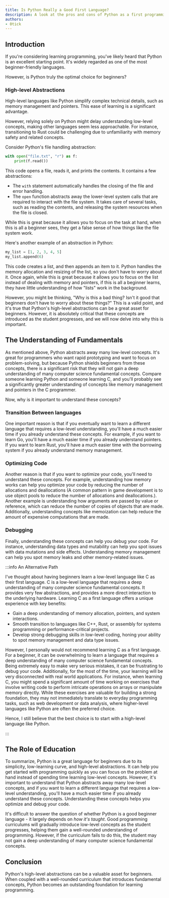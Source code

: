 ```yaml
---
title: Is Python Really a Good First Language?
description: A look at the pros and cons of Python as a first programming language.
authors:
- 0tick
---
```


## Introduction

If you're considering learning programming, you've likely heard that Python is an excellent starting point. It's widely regarded as one of the most beginner-friendly languages.

However, is Python truly the optimal choice for beginners?

<!--truncate-->

### High-level Abstractions

High-level languages like Python simplify complex technical details, such as memory management and pointers. This ease of learning is a significant advantage.

However, relying solely on Python might delay understanding low-level concepts, making other languages seem less approachable. For instance, transitioning to Rust could be challenging due to unfamiliarity with memory safety and related concepts.

Consider Python's file handling abstraction:

```python
with open("file.txt", "r") as f:
    print(f.read())
```

This code opens a file, reads it, and prints the contents. It contains a few abstractions:

* The `with` statement automatically handles the closing of the file and error handling.
* The `open` function abstracts away the lower-level system calls that are required to interact with the file system. It takes care of several tasks, such as reading the contents, and releasing the system resources when the file is closed.

While this is great because it allows you to focus on the task at hand, when this is all a beginner sees, they get a false sense of how things like the file system work.

Here's another example of an abstraction in Python:

```python
my_list = [1, 2, 3, 4, 5]
my_list.append(6)
```

This code creates a list, and then appends an item to it.
Python handles the memory allocation and resizing of the list, so you don't have to worry about it.
Once again, while this is great because it allows you to focus on the list instead of dealing with memory and pointers, if this is all a beginner learns, they have little understanding of how "lists" work in the background.

However, you might be thinking, "Why is this a bad thing? Isn't it good that beginners don't have to worry about these things?"
This is a valid point, and it's true that Python's high-level abstractions can be a great asset for beginners.
However, it is absolutely critical that these concepts are introduced as the student progresses, and we will now delve into why this is important.

## The Understanding of Fundamentals

As mentioned above, Python abstracts away many low-level concepts.
It's great for programmers who want rapid prototyping and want to focus on problem-solving,
but because Python shields beginners from these concepts, there is a significant risk that they will not gain a deep understanding of many computer science fundamental concepts.
Compare someone learning Python and someone learning C, and you'll probably see a significantly greater understanding of concepts like memory management and pointers in the C programmer.

Now, why is it important to understand these concepts?

### Transition Between languages

One important reason is that if you eventually want to learn a different language that requires a low-level understanding, you'll have a much easier time if you already understand these concepts.
For example, if you want to learn Go, you'll have a much easier time if you already understand pointers.
If you want to learn Rust, you'll have a much easier time with the borrowing system if you already understand memory management.

### Optimizing Code

Another reason is that if you want to optimize your code, you'll need to understand these concepts.
For example, understanding how memory works can help you optimize your code by reducing the number of allocations and deallocations (A common pattern in game development is to use object pools to reduce the number of allocations and deallocations.).
Another example is understanding how arguments are passed by value or reference, which can reduce the number of copies of objects that are made.
Additionally, understanding concepts like memoization can help reduce the amount of expensive computations that are made.

### Debugging

Finally, understanding these concepts can help you debug your code.
For instance, understanding data types and mutability can help you spot issues with data mutations and side effects.
Understanding memory management can help you spot memory leaks and other memory-related issues.

:::info An Alternative Path

I've thought about having beginners learn a low-level language like C as their first language.
C is a low-level language that requires a deep understanding of many computer science fundamental concepts.
It provides very few abstractions, and provides a more direct interaction to the underlying hardware.
Learning C as a first language offers a unique experience with key benefits:

* Gain a deep understanding of memory allocation, pointers, and system interactions.
* Smooth transition to languages like C++, Rust, or assembly for systems programming or performance-critical projects.
* Develop strong debugging skills in low-level coding, honing your ability to spot memory management and data type issues.

However, I personally would not recommend learning C as a first language.
For a beginner, it can be overwhelming to learn a language that requires a deep understanding of many computer science fundamental concepts.
Being extremely easy to make very serious mistakes, it can be frustrating to debug your code.
Additionally, for the most of the time, your learning will be very disconnected with real world applications.
For instance, when learning C, you might spend a significant amount of time working on exercises that involve writing code to perform intricate operations on arrays or manipulate memory directly.
While these exercises are valuable for building a strong foundation, they may not immediately translate to everyday programming tasks, such as web development or data analysis, where higher-level languages like Python are often the preferred choice.

Hence, I still believe that the best choice is to start with a high-level language like Python.

:::

## The Role of Education

To summarize, Python is a great language for beginners due to its simplicity, low-learning curve, and high-level abstractions.
It can help you get started with programming quickly as you can focus on the problem at hand instead of spending time learning low-level concepts.
However, it's important to understand that Python abstracts away many low-level concepts, and if you want to learn a different language that requires a low-level understanding, you'll have a much easier time if you already understand these concepts.
Understanding these concepts helps you optimize and debug your code.

It's difficult to answer the question of whether Python is a good beginner language - it largely depends on *how it's taught*.
Good programming curriculums will gradually introduce low-level concepts as the student progresses, helping them gain a well-rounded understanding of programming.
However, if the curriculum fails to do this, the student may not gain a deep understanding of many computer science fundamental concepts.

## Conclusion

Python's high-level abstractions can be a valuable asset for beginners. When coupled with a well-rounded curriculum that introduces fundamental concepts, Python becomes an outstanding foundation for learning programming.
